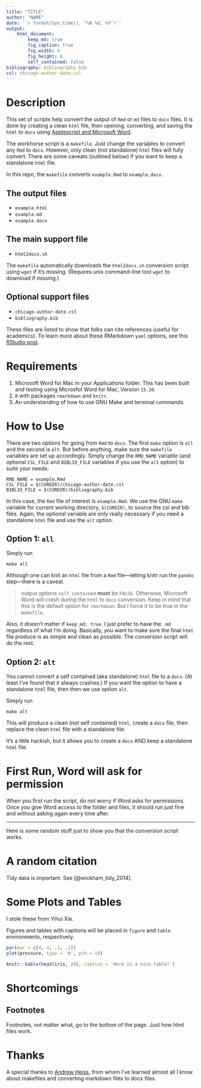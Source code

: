 ```yaml
---
title: "TITLE"
author: "NAME"
date: '`r format(Sys.time(), "%B %d, %Y")`'
output:
    html_document:
        keep_md: true
        fig_caption: true
        fig_width: 4
        fig_height: 6
        self_contained: false
bibliography: bibliography.bib
csl: chicago-author-date.csl
---
```


# Description

This set of scripts help convert the output of `Rmd` or `md` files to `docx` files. It is done by creating a clean `html` file, then opening, converting, and saving the `html` to `docx` using [Applescript and Microsoft Word](https://www.dropbox.com/s/4bwwsgod27w1fjo/word-2004-applescript-reference.pdf?dl=0).

The workhorse script is a `makefile`. Just change the variables to convert any `Rmd` to `docx`. However, only clean (not standalone) `html` files will fully convert. There are some caveats (outlined below) if you want to keep a standalone `html` file.

In this repo, the `makefile` converts `example.Rmd` to `example.docx`.

## The output files

- `example.html`
- `example.md`
- `example.docx`

## The main support file

- `html2docx.sh`

The `makefile` automatically downloads the `html2docx.sh` conversion script using `wget` if it's missing. (Requires unix command-line tool `wget` to download if missing.)

## Optional support files

- `chicago-author-date.csl`
- `bibliography.bib`

These files are listed to show that folks can cite references (useful for academics). To learn more about these RMarkdown `yaml` options, see this [RStudio post](http://rmarkdown.rstudio.com/authoring_bibliographies_and_citations.html).

# Requirements

1. Microsoft Word for Mac in your Applications folder. This has been built and testing using Microsfot Word for Mac, Version `15.20`.
2. `R` with packages `rmarkdown` and `knitr`.
3. An understanding of how to use GNU Make and terminal commands.

# How to Use

There are two options for going from `Rmd` to `docx`. The first `make` option is `all` and the second is `alt`. But before anything, make sure the `makefile` variables are set up accordingly. Simply change the `RMD_NAME` variable (and optional `CSL_FILE` and `BIBLIO_FILE` variables if you use the `alt` option) to suite your needs:

```
RMD_NAME = example.Rmd
CSL_FILE = $(CURDIR)/chicago-author-date.csl
BIBLIO_FILE = $(CURDIR)/bibliography.bib
```

In this case, the `Rmd` file of interest is `example.Rmd`. We use the GNU `make` variable for current working directory, `$(CURDIR)`, to source the csl and bib files. Again, the optional variable are only really necessary if you need a standalone `html` file and use the `alt` option.


## Option 1: `all`

Simply run

```make all```

Although one can knit an `html` file from a `Rmd` file---letting knitr run the `pandoc` step---there is a caveat.

> output options `self_contained` **must** be `FALSE`. Otherwise, Microsoft Word will crash during the `html` to `docx` conversion. Keep in mind that this is the default option for `rmarkdown`. But I force it to be true in the `makefile`.

Also, it doesn't matter if `keep_md: true`. I just prefer to have the `.md` regardless of what I'm doing. Basically, you want to make sure the final `html` file produce is as simple and clean as possible. The conversion script will do the rest.

## Option 2: `alt`

You cannot convert a self contained (aka standalone) `html` file to a `docx`. (At least I've found that it always crashes.) If you want the option to have a standalone `html` file, then then we use option `alt`.

Simply run

```make alt```

This will produce a clean (not self contained) `html`, create a `docx` file, then replace the clean `html` file with a standalone file.

It's a little hackish, but it allows you to create a `docx` AND keep a standalone `html` file.

# First Run, Word will ask for permission

When you first run the script, do not worry if Word asks for permissions. Once you give Word access to the folder and files, it should run just fine and without asking again every time after.

---
Here is some random stuff just to show you that the conversion script works.

# A random citation

Tidy data is important. See [@wickham_tidy_2014].

# Some Plots and Tables

I stole these from Yihui Xie.

Figures and tables with captions will be placed in `figure` and `table` environments, respectively.

```r
par(mar = c(4, 4, .1, .1))
plot(pressure, type = 'b', pch = 19)
```

```r
knitr::kable(head(iris, 20), caption = 'Here is a nice table!')
```

# Shortcomings

## Footnotes

Footnotes, not matter what, go to the bottom of the page. Just how html files work.

# Thanks

A special thanks to [Andrew Heiss](http://github.com/andrewheiss), from whom I've learned almost all I know about makefiles and converting markdown files to docx files.



